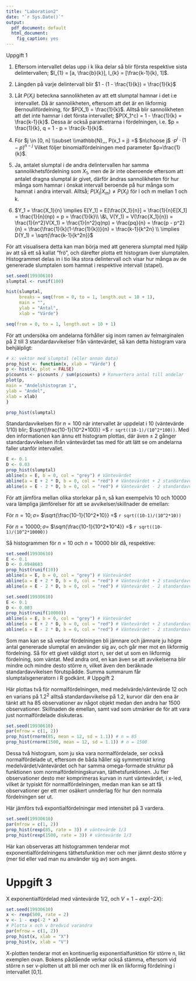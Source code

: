 ---
title: "Laboration2"
date: "`r Sys.Date()`"
output:
  pdf_document: default
  html_document:
    fig_caption: yes
---

Uppgift 1

1.  Eftersom intervallet delas upp i k lika delar så blir första respektive sista delintervallen; $I_{1} = [a, \frac{b}{k}], I_{k} = [\frac{k-1}{k}, 1]$.

2.  Längden på varje delintervall blir $1 - (1 - \frac{1}{k}) = \frac{1}{k}$

3.  Låt $P(X_i)$ beteckna sannolikheten av att ett slumptal hamnar i det i:e intervallet. Då är sannolikheten, eftersom att det är en likformig Bernoullifördelning, för $P(X_1) = \frac{1}{k}$. Alltså blir sannolikheten att det inte hamnar i det första intervallet; $P(X_1^c) = 1 - \frac{1}{k} = \frac{k-1}{k}$. Dessa är också parametrarna i fördelningen, i.e. $p = \frac{1}{k}, q = 1 - p = \frac{k-1}{k}$.

4.  För $j \in [0, n] \\subset \\mathbb{N},,, P(x_1 = j) =$ $n\choose j$ $\cdot p^j\cdot (1-p)^{n-j}$ Vilket följer binomialfördelningen med parameter $p=\frac{1}{k}$.

5.  Ja, antalet slumptal i de andra delintervallen har samma sannolikhetsfördelning som $X_1$, men de är inte oberoende eftersom att antalet dragna slumptal är givet, därför ändras sannolikheten för hur många som hamnar i önskat intervall beroende på hur många som hamnat i andra intervall. Alltså; $P(X_l|X_m) \neq P(X_l)$ för l och m mellan 1 och k.


6.  $Y_1 = \frac{X_1}{n} \implies E[Y_1] = E[\frac{X_1}{n}] = \frac{1}{n}E[X_1] = \frac{1}{n}(np) = p = \frac{1}{k}\\ \&\, V(Y_1) = V(\frac{X_1}{n}) = \frac{1}{n^2}V(X_1) = \frac{1}{n^2}q(np) = \frac{pq}{n} = \frac{p - p^2}{n} = \frac{\frac{1}{k}(1-\frac{1}{k})}{n} = \frac{k-1}{k^2n} \\ \implies D(Y_1) = \sqrt{\frac{k-1}{k^2n}}$

För att visualisera detta kan man börja med att generera slumptal med hjälp av att så ett så kallat "frö", och därefter plotta ett histogram över slumptalen. Histogrammet delas in i tio lika stora delintervall och visar hur många av de genererade slumptalen som hamnat i respektive intervall (stapel).

```{r}
set.seed(19930610)
slumptal <- runif(100) 

hist(slumptal,
     breaks = seq(from = 0, to = 1, length.out = 10 + 1),
     main = "",
     ylab = "Antal",
     xlab = "Värde")
```

```{r}
seq(from = 0, to = 1, length.out = 10 + 1)
```

För att undersöka om andelarna förhåller sig inom ramen av felmarginalen på 2 till 3 standardavvikelser från väntevärdet, så kan detta histogram vara behjälpligt:

```{r}
# x: vektor med slumptal (eller annan data)
prop_hist <- function(x, xlab = "Värde") {
p <- hist(x, plot = FALSE)
p$counts <- p$counts / sum(p$counts) # Konvertera antal till andelar
plot(p,
main = "Andelshistogram 1",
ylab = "Andel",
xlab = xlab)
}
```

```{r}
prop_hist(slumptal)
```

Standardavvikelsen för $n = 100$ när intervallet är uppdelat i 10 (väntevärde $1/10$) blir; $\sqrt{\frac{10-1}{10^2*100}} =$ `r sqrt((10-1)/(10^2*100))`. Med den informationen kan ännu ett histogram plottas, där även $\pm$ 2 gånger standardavvikelsen ifrån väntevärdet tas med för att lätt se om andelarna faller utanför intervallet.

```{r}
E <- 0.1
D <- 0.03
prop_hist(slumptal)
abline(a = E, b = 0, col = "grey") # Väntevärdet
abline(a = E + 2 * D, b = 0, col = "red") # Väntevärdet + 2 standardavvikelser
abline(a = E - 2 * D, b = 0, col = "red") # Väntevärdet - 2 standardavvikelser
```

För att jämföra mellan olika storlekar på n, så kan exempelvis 10 och 10000 vara lämpliga jämförelser för att se avvikelser/skillnader de emellan:

För $n = 10; \sigma =$ $\sqrt{\frac{10-1}{10^2*10}} =$ `r sqrt((10-1)/(10^2*10))`

För $n = 10000; \sigma =$ $\sqrt{\frac{10-1}{10^2*10^4}} =$ `r sqrt((10-1)/(10^2*10000))`

Så histogrammen för $n = 10$ och $n = 10000$ blir då, respektive:
```{r}
set.seed(19930610)
E <- 0.1
D <- 0.0948683
prop_hist(runif(10))
abline(a = E, b = 0, col = "grey") # Väntevärdet
abline(a = E + 2 * D, b = 0, col = "red") # Väntevärdet + 2 standardavvikelser
abline(a = E - 2 * D, b = 0, col = "red") # Väntevärdet - 2 standardavvikelser
```

```{r}
set.seed(19930610)
E <- 0.1
D <- 0.003
prop_hist(runif(10000))
abline(a = E, b = 0, col = "grey") # Väntevärdet
abline(a = E + 2 * D, b = 0, col = "red") # Väntevärdet + 2 standardavvikelser
abline(a = E - 2 * D, b = 0, col = "red") # Väntevärdet - 2 standardavvikelser
```

Som man kan se så verkar fördelningen bli jämnare och jämnare ju högre antal genererade slumptal en använder sig av, och går mer mot en likformig fördelning. Så för ett givet  väldigt stort n, ser det ut som en likformig fördelning, som väntat. Med andra ord, en kan även se att avvikelserna blir mindre och mindre desto större n, vilket även den beräknade standardavvikelsen förutspådde. Summa summarum får slumptalsgeneratorn i R godkänt.
# Uppgift 2

Här plottas två för normalfördelningen, med medelvärde/väntevärde 12 och en varians på $1.2^2$ alltså standardavvikelse på 1.2, kurvor där den ena är tänkt att ha 85 observationer av något objekt medan den andra har 1500 observationer. Skillnaden de emellan, samt vad som utmärker de för att vara just normalfördelade diskuteras.
``` {r}
set.seed(19930610) 
par(mfrow = c(1, 2))
prop_hist(rnorm(85, mean = 12, sd = 1.1)) # n = 85
prop_hist(rnorm(1500, mean = 12, sd = 1.1)) # n = 1500
```

Dessa två histogram, som ju ska vara normalfördelade, ser också normalfördelade ut, eftersom de båda håller sig symmetriskt kring medelvärdet/väntevärdet och har samma omega-formade struktur på funktionen som normalfördelningskurvan, täthetsfunktionen. Ju fler observationer desto mer komprimeras kurvan in runt väntevärdet, i x-led, vilket är typiskt för normalfördelningen, medan man kan se att få observationer ger ett mer osäkert unnderlag för hur den normala fördelningen ser ut.

Här jämförs två expontialfördelningar med intensitet på 3 vardera. 
```{r}
set.seed(19930610)
par(mfrow = c(1, 2))
prop_hist(rexp(85, rate = 3)) # väntevärde 1/3
prop_hist(rexp(1500, rate = 3)) # väntevärde 1/3
```

Här kan observeras att histogrammen tenderar mot exponentialfördelningens täthetsfunktion mer och mer jämnt desto större y (mer tid eller vad man nu använder sig av) som anges.

# Uppgift 3

X exponentialfördelad med väntevärde 1/2, och $V = 1- exp(-2X)$:
```{r}
set.seed(19930610)
x <- rexp(500, rate = 2)
v <- 1 - exp(-2 * x)
# Plotta x och v bredvid varandra
par(mfrow = c(1, 2))
prop_hist(x, xlab = "X")
prop_hist(v, xlab = "V")
```

X-plotten tenderar mot en kontinuerlig exponentialfunktion för större n, likt exemplen ovan. Bokens påstående verkar också stämma, eftersom vid större n ser v-plotten ut att bli mer och mer lik en likformig fördelning i intervallet [0,1].